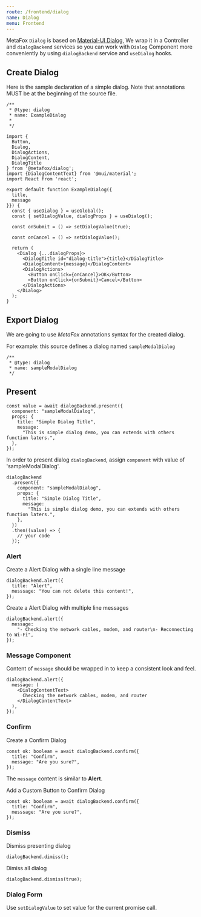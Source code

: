 ```yaml
---
route: /frontend/dialog
name: Dialog
menu: Frontend
---
```


MetaFox `Dialog` is based on [Material-UI Dialog](https://material-ui.com/components/dialogs/#dialog),
We wrap it in a Controller and `dialogBackend` services so you can work with `Dialog` Component more conveniently by using `dialogBackend` service and `useDialog` hooks.

## Create Dialog

Here is the sample declaration of a simple dialog. Note that annotations MUST be at the beginning of the source file.

```tsx
/**
 * @type: dialog
 * name: ExampleDialog
 *
 */

import {
  Button,
  Dialog,
  DialogActions,
  DialogContent,
  DialogTitle
} from '@metafox/dialog';
import {DialogContentText} from '@mui/material';
import React from 'react';

export default function ExampleDialog({
  title,
  message
}}) {
  const { useDialog } = useGlobal();
  const { setDialogValue, dialogProps } = useDialog();

  const onSubmit = () => setDialogValue(true);

  const onCancel = () => setDialogValue();

  return (
    <Dialog {...dialogProps}>
      <DialogTitle id="dialog-title">{title}</DialogTitle>
      <DialogContent>{message}</DialogContent>
      <DialogActions>
        <Button onClick={onCancel}>OK</Button>
        <Button onClick={onSubmit}>Cancel</Button>
      </DialogActions>
    </Dialog>
  );
}
```

## Export Dialog

We are going to use _MetaFox_ annotations syntax for the created dialog.

For example: this source defines a dialog named `sampleModalDialog`

```text
/**
 * @type: dialog
 * name: sampleModalDialog
 */
```

## Present

```tsx
const value = await dialogBackend.present({
  component: "sampleModalDialog",
  props: {
    title: "Simple Dialog Title",
    message:
      "This is simple dialog demo, you can extends with others function laters.",
  },
});
```

In order to present dialog `dialogBackend`, assign `component` with value of 'sampleModalDialog'.

```tsx
dialogBackend
  .present({
    component: "sampleModalDialog",
    props: {
      title: "Simple Dialog Title",
      message:
        "This is simple dialog demo, you can extends with others function laters.",
    },
  })
  .then((value) => {
    // your code
  });
```

### Alert

Create a Alert Dialog with a single line message

```tsx
dialogBackend.alert({
  title: "Alert",
  messsage: "You can not delete this content!",
});
```

Create a Alert Dialog with multiple line messages

```tsx
dialogBackend.alert({
  message:
    "- Checking the network cables, modem, and router\n- Reconnecting to Wi-Fi",
});
```

### Message Component

Content of `message` should be wrapped in <DialogContentText/> to keep a consistent look and feel.

```tsx
dialogBackend.alert({
  message: (
    <DialogContentText>
      Checking the network cables, modem, and router
    </DialogContentText>
  ),
});
```

### Confirm

Create a Confirm Dialog

```tsx
const ok: boolean = await dialogBackend.confirm({
  title: "Confirm",
  message: "Are you sure?",
});
```

The `message` content is similar to **Alert**.

Add a Custom Button to Confirm Dialog

```tsx
const ok: boolean = await dialogBackend.confirm({
  title: "Confirm",
  messsage: "Are you sure?",
});
```

### Dismiss

Dismiss presenting dialog

```tsx
dialogBackend.dimiss();
```

Dimiss all dialog

```tsx
dialogBackend.dismiss(true);
```

### Dialog Form

Use `setDialogValue` to set value for the current promise call.
